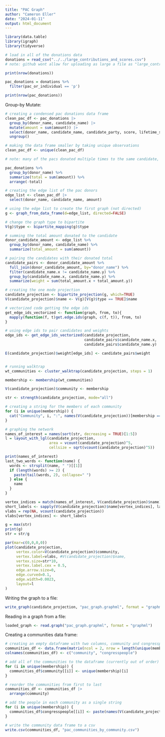 ```yaml
---
title: "PAC Graph"
author: "Cameron Eller"
date: "2024-01-11"
output: html_document
---
```


```r
library(data.table)
library(igraph)
library(tidyverse)

# load in all of the donations data
donations = read_csv("../../large_contributions_and_scores.csv") 
# note: github wont allow for uploading as large a file as "large_contributions_and_scores.csv" so it is stored outside of the repo on our personal computers

print(nrow(donations))

pac_donations = donations %>%
  filter(pac_or_individual == 'p')

print(nrow(pac_donations))

```

Group-by Mutate:
```r
# creating a condensed pac donations data frame
clean_pac_df <- pac_donations |>
  group_by(donor_name, candidate_name) |>
  mutate(amount = sum(amount)) |> 
  select(donor_name, candidate_name, candidate_party, score, lifetime_score, name, amount) |> 
  ungroup()

# making the data frame smaller by taking unique observations
clean_pac_df <- unique(clean_pac_df)

# note: many of the pacs donated multiple times to the same candidate, since our analysis does not depend on amount of donations or time donated, we collapsed all donations from the same donor to the same candidate and used their total donated amount

```

```r
pac_donations %>% 
  group_by(donor_name) %>% 
  summarize(total = sum(amount)) %>% 
  arrange(-total)

```


```r
# creating the edge list of the pac donors
edge_list <- clean_pac_df |>
  select(donor_name, candidate_name, amount)

# using the edge list to create the first graph (not directed)
g <- graph_from_data_frame(d=edge_list, directed=FALSE)

# change the graph type to bipartite
V(g)$type <- bipartite_mapping(g)$type

# summing the total amount donated to the candidate
donor_candidate_amount <- edge_list %>%
  group_by(donor_name, candidate_name) %>%
  summarize(total_amount = sum(amount))

# pairing the candidates with their donated total
candidate_pairs <- donor_candidate_amount %>%
  full_join(donor_candidate_amount, by="donor_name") %>%
  filter(candidate_name.x != candidate_name.y) %>%
  group_by(candidate_name.x, candidate_name.y) %>%
  summarize(weight = sum(total_amount.x + total_amount.y))

# creating the one mode projection
candidate_projection <- bipartite_projection(g, which=TRUE)
V(candidate_projection)$name <- V(g)[V(g)$type == TRUE]$name

# vectorized code getting the edge ids
get_edge_ids_vectorized <- function(graph, from, to){
  mapply(function(f, t)get.edge.ids(graph, c(f, t)), from, to)
}

# using edge ids to pair candidates and weights
edge_ids <- get_edge_ids_vectorized(candidate_projection, 
                                    candidate_pairs$candidate_name.x,
                                    candidate_pairs$candidate_name.y)

E(candidate_projection)$weight[edge_ids] <- candidate_pairs$weight



```

```r
# running walktrap
wt_communities <- cluster_walktrap(candidate_projection, steps = 1)

membership <- membership(wt_communities)

V(candidate_projection)$community <- membership

str <- strength(candidate_projection, mode="all")

# creating a string for the members of each community
for (i in unique(membership)) {
  cat("Community", i, ":", names(V(candidate_projection))[membership == i], "\n")
}
```

```r
# graphing the network
names_of_interest = names(sort(str, decreasing = TRUE)[1:5])
l = layout_with_lgl(candidate_projection, 
                    area = vcount(candidate_projection)^5, 
                    cellsize = sqrt(vcount(candidate_projection)^5))

print(names_of_interest)
last_two_words <- function(name) {
  words <- strsplit(name, " ")[[1]]
  if (length(words) >= 2) {
    paste(tail(words, 2), collapse=" ")
  } else {
    name  
  }
}

vertex_indices = match(names_of_interest, V(candidate_projection)$name)
short_labels <- sapply(V(candidate_projection)$name[vertex_indices], last_two_words)
vlabs = rep(NA, vcount(candidate_projection))
vlabs[vertex_indices] <- short_labels

g = max(str)
print(g)
str = str/g

par(mar=c(0,0,0,0))
plot(candidate_projection, 
     vertex.color=V(candidate_projection)$community,
     vertex.label=vlabs, #V(candidate_projection)$name, 
     vertex.size=str*10, 
     vertex.label.cex = 0.5,
     edge.arrow.size=0, 
     edge.curved=0.1, 
     edge.width=0.0023,
     layout=l
)

```

Writing the graph to a file:
```r
write_graph(candidate_projection, "pac_graph.graphml", format = "graphml")

```

Reading in a graph from a file:
```r
loaded_graph <- read.graph("pac_graph.graphml", format = "graphml")

```

Creating a communities data frame:
```r
# creating an empty dataframe with two columns, community and congresspeople
communities_df <- data.frame(matrix(ncol = 2, nrow = length(unique(membership))))
colnames(communities_df) <- c("community", "congresspeople")

# add all of the communities to the dataframe (currently out of order)
for (i in unique(membership)) {
  communities_df$community[[i]] <- unique(membership)[i]
}

# reorder the communities from first to last
communities_df <- communities_df |>
  arrange(community)

# add the people in each community as a single string
for (i in unique(membership)) {
  communities_df$congresspeople[[i]] <- paste(names(V(candidate_projection)[membership == i]), sep="", collapse=", ") 
}

# write the community data frame to a csv
write.csv(communities_df, "pac_communities_by_community.csv")

```
